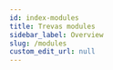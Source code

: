 ```yaml
---
id: index-modules
title: Trevas modules
sidebar_label: Overview
slug: /modules
custom_edit_url: null
---
```



<div>
	<div className="row">
		<div className="col">
			<Card
				title="VTL Engine"
				description="Execution engine and its base Java implementation"
				page={useBaseUrl('/modules/engine')}
			/>
		</div>
		<div className="col">
			<Card
				title="VTL Parser"
				description="Parser generated by Antlr from the VTL 2.0 formal grammar"
				page={useBaseUrl('/modules/parser')}
			/>
		</div>
		<div className="col">
			<Card
				title="VTL Spark"
				description="Execution of VTL transformations by Spark"
				page={useBaseUrl('/modules/spark')}
			/>
		</div>
	</div>
	<div className="row">
		<div className="col">
			<Card
				title="VTL Model"
				description="Model defining the objects used in the engine"
				page={useBaseUrl('/modules/model')}
			/>
		</div>
		<div className="col">
			<Card
				title="VTL JDBC"
				description="Tools for the use of SQL data sources"
				page={useBaseUrl('/modules/jdbc')}
			/>
		</div>
		<div className="col">
			<Card
				title="VTL Jackson"
				description="JSON serialization / deserialization of data sets"
				page={useBaseUrl('/modules/jackson')}
			/>
		</div>
	</div>
</div>
